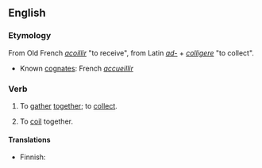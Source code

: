 ==English==

===Etymology===
From Old French ''[[acoillir]]'' "to receive", from Latin ''[[ad-]]'' + ''[[colligere]]'' "to collect".
* Known [[cognate]]s: French ''[[accueillir]]''

===Verb===
{{en-verb}}

# {{transitive}} {{obsolete}} To [[gather]] [[together]]; to [[collect]].
# {{transitive}} {{nautical}} To [[coil]] together.

====Translations====
{{trans-top|nautical}}
* Finnish: {{t-|fi|vyyhtiä}}
{{trans-mid}}
{{trans-bottom}}